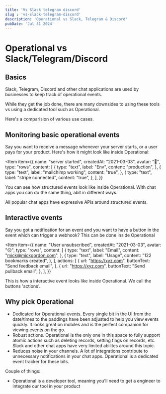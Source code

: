 ```yaml
---
title: 'Vs Slack telegram discord'
slug : 'vs-slack-telegram-discord'
description: 'Operational vs Slack, Telegram & Discord'
pubDate: 'Jul 31 2024'
---
```



# Operational vs Slack/Telegram/Discord

## Basics

Slack, Telegram, Discord and other chat applications are used by businesses to keep track of operational events.

While they get the job done, there are many downsides to using these tools vs using a dedicated tool such as Operational.

Here's a comparision of various use cases.

## Monitoring basic operational events

Say you want to receive a message whenever your server starts, or a user pays for your product.
Here's how it might look like inside Operational:

<Item
  item={{
    name: "server started",
    createdAt: "2021-03-03",
    avatar: "🤖",
    type: "rows",
    content: [
      {
        type: "text",
        label: "Env",
        content: "production",
      },
      {
        type: "text",
        label: "mailchimp working",
        content: "true",
      },
      {
        type: "text",
        label: "stripe connected",
        content: "true",
      },
    ],
  }}
></Item>

You can see how structured events look like inside Operational.
With chat apps you can do the same thing, abit in different ways.

All popular chat apps have expressive APIs around structured events.

## Interactive events

Say you got a notification for an event and you want to have a button in the event which can trigger a webhook?
This can be done inside Operational

<Item
  item={{
    name: "User unsubscribed",
    createdAt: "2021-03-03",
    avatar: "☹️",
    type: "rows",
    content: [
      {
        type: "text",
        label: "Email",
        content: "mick@mickgordon.com",
      },
      {
        type: "text",
        label: "Usage",
        content: "122 bookmarks created",
      },
    ],
    actions: [
      {
        url: "https://xyz.com",
        buttonText: "Send feedback email",
      },
      {
        url: "https://xyz.com",
        buttonText: "Send pullback email",
      },
    ],
  }}
></Item>

This is how a interactive event looks like inside Operational. We call the buttons 'actions'.

## Why pick Operational

- Dedicated for Operational events. Every single bit in the UI from the date/times to the paddings have been adjusted to help you view events quickly. It looks great on mobiles and is the perfect companion for viewing events on the go.
- Robust actions. Operational is the only one in this space to fully support atomic actions such as deleting records, setting flags on records, etc. Slack and other chat apps have very limited abilites around this topic.
- Reduces noise in your channels. A lot of integrations contribute to unnecessary notifications in your chat apps. Operational is a dedicated event tracker for these bits.

Couple of things:

- Operational is a developer tool, meaning you'll need to get a engineer to integrate our tool in your product
